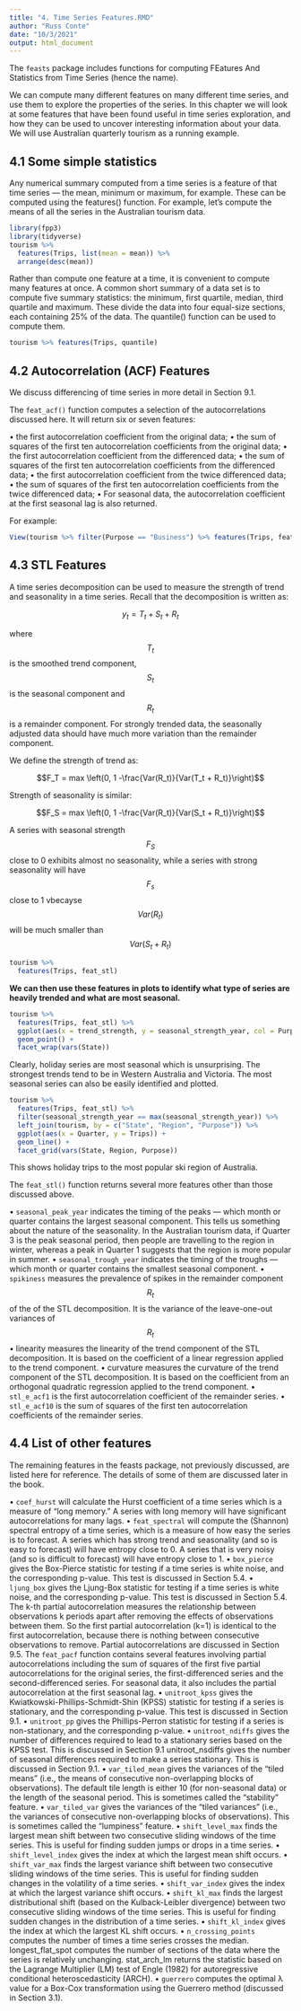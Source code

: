 ```yaml
---
title: "4. Time Series Features.RMD"
author: "Russ Conte"
date: "10/3/2021"
output: html_document
---
```


The `feasts` package includes functions for computing FEatures And Statistics from Time Series (hence the name).

We can compute many different features on many different time series, and use them to explore the properties of the series. In this chapter we will look at some features that have been found useful in time series exploration, and how they can be used to uncover interesting information about your data. We will use Australian quarterly tourism as a running example.

## 4.1 Some simple statistics

Any numerical summary computed from a time series is a feature of that time series — the mean, minimum or maximum, for example. These can be computed using the features() function. For example, let’s compute the means of all the series in the Australian tourism data.

```r
library(fpp3)
library(tidyverse)
tourism %>% 
  features(Trips, list(mean = mean)) %>% 
  arrange(desc(mean))
```

Rather than compute one feature at a time, it is convenient to compute many features at once. A common short summary of a data set is to compute five summary statistics: the minimum, first quartile, median, third quartile and maximum. These divide the data into four equal-size sections, each containing 25% of the data. The quantile() function can be used to compute them.

```r
tourism %>% features(Trips, quantile)
```

## 4.2 Autocorrelation (ACF) Features

We discuss differencing of time series in more detail in Section 9.1.

The `feat_acf()` function computes a selection of the autocorrelations discussed here. It will return six or seven features:

• the first autocorrelation coefficient from the original data;
• the sum of squares of the first ten autocorrelation coefficients from the original data;
• the first autocorrelation coefficient from the differenced data;
• the sum of squares of the first ten autocorrelation coefficients from the differenced data;
• the first autocorrelation coefficient from the twice differenced data;
• the sum of squares of the first ten autocorrelation coefficients from the twice differenced data;
• For seasonal data, the autocorrelation coefficient at the first seasonal lag is also returned.

For example:

```r
View(tourism %>% filter(Purpose == "Business") %>% features(Trips, feat_acf))
```

## 4.3 STL Features

A time series decomposition can be used to measure the strength of trend and seasonality in a time series. Recall that the decomposition is written as:

$$y_t = T_t + S_t + R_t$$

where $$T_t$$ is the smoothed trend component, $$S_t$$  is the seasonal component and  $$R_t$$ is a remainder component. For strongly trended data, the seasonally adjusted data should have much more variation than the remainder component.

We define the strength of  trend as:

$$F_T = max \left(0, 1 -\frac{Var(R_t)}{Var(T_t + R_t)}\right)$$

Strength of seasonality is similar:

$$F_S = max \left(0, 1 -\frac{Var(R_t)}{Var(S_t + R_t)}\right)$$

A series with seasonal strength $$F_S$$ close to 0 exhibits almost no seasonality, while a series with strong seasonality will have $$F_s$$ close to 1 vbecayse $$Var(R_t)$$ will be much smaller than $$Var(S_t + R_t)$$

```r
tourism %>% 
  features(Trips, feat_stl)
```

<b>We can then use these features in plots to identify what type of series are heavily trended and what are most seasonal.</b>

```r
tourism %>% 
  features(Trips, feat_stl) %>% 
  ggplot(aes(x = trend_strength, y = seasonal_strength_year, col = Purpose)) +
  geom_point() +
  facet_wrap(vars(State))
```

Clearly, holiday series are most seasonal which is unsurprising. The strongest trends tend to be in Western Australia and Victoria. The most seasonal series can also be easily identified and plotted.

```r

tourism %>% 
  features(Trips, feat_stl) %>% 
  filter(seasonal_strength_year == max(seasonal_strength_year)) %>% 
  left_join(tourism, by = c("State", "Region", "Purpose")) %>% 
  ggplot(aes(x = Quarter, y = Trips)) +
  geom_line() +
  facet_grid(vars(State, Region, Purpose))

```

This shows holiday trips to the most popular ski region of Australia.

The `feat_stl()` function returns several more features other than those discussed above.

• `seasonal_peak_year` indicates the timing of the peaks — which month or quarter contains the largest seasonal component. This tells us something about the nature of the seasonality. In the Australian tourism data, if Quarter 3 is the peak seasonal period, then people are travelling to the region in winter, whereas a peak in Quarter 1 suggests that the region is more popular in summer.
• `seasonal_trough_year` indicates the timing of the troughs — which month or quarter contains the smallest seasonal component.
• `spikiness` measures the prevalence of spikes in the remainder component $$R_t$$ of the of the STL decomposition. It is the variance of the leave-one-out variances of $$R_t$$
• linearity measures the linearity of the trend component of the STL decomposition. It is based on the coefficient of a linear regression applied to the trend component.
• curvature measures the curvature of the trend component of the STL decomposition. It is based on the coefficient from an orthogonal quadratic regression applied to the trend component.
• `stl_e_acf1` is the first autocorrelation coefficient of the remainder series.
• `stl_e_acf10` is the sum of squares of the first ten autocorrelation coefficients of the remainder series.

## 4.4 List of other features

The remaining features in the feasts package, not previously discussed, are listed here for reference. The details of some of them are discussed later in the book.

• `coef_hurst` will calculate the Hurst coefficient of a time series which is a measure of “long memory.” A series with long memory will have significant autocorrelations for many lags.
• `feat_spectral` will compute the (Shannon) spectral entropy of a time series, which is a measure of how easy the series is to forecast. A series which has strong trend and seasonality (and so is easy to forecast) will have entropy close to 0. A series that is very noisy (and so is difficult to forecast) will have entropy close to 1.
• `box_pierce` gives the Box-Pierce statistic for testing if a time series is white noise, and the corresponding p-value. This test is discussed in Section 5.4.
• `ljung_box` gives the Ljung-Box statistic for testing if a time series is white noise, and the corresponding p-value. This test is discussed in Section 5.4.
The k-th partial autocorrelation measures the relationship between observations k periods apart after removing the effects of observations between them. So the first partial autocorrelation (k=1) is identical to the first autocorrelation, because there is nothing between consecutive observations to remove. Partial autocorrelations are discussed in Section 9.5. The `feat_pacf` function contains several features involving partial autocorrelations including the sum of squares of the first five partial autocorrelations for the original series, the first-differenced series and the second-differenced series. For seasonal data, it also includes the partial autocorrelation at the first seasonal lag.
• `unitroot_kpss` gives the Kwiatkowski-Phillips-Schmidt-Shin (KPSS) statistic for testing if a series is stationary, and the corresponding p-value. This test is discussed in Section 9.1.
• `unitroot_pp` gives the Phillips-Perron statistic for testing if a series is non-stationary, and the corresponding p-value.
• `unitroot_ndiffs` gives the number of differences required to lead to a stationary series based on the KPSS test. This is discussed in Section 9.1
unitroot_nsdiffs gives the number of seasonal differences required to make a series stationary. This is discussed in Section 9.1.
• `var_tiled_mean` gives the variances of the “tiled means” (i.e., the means of consecutive non-overlapping blocks of observations). The default tile length is either 10 (for non-seasonal data) or the length of the seasonal period. This is sometimes called the “stability” feature.
• `var_tiled_var` gives the variances of the “tiled variances” (i.e., the variances of consecutive non-overlapping blocks of observations). This is sometimes called the “lumpiness” feature.
• `shift_level_max` finds the largest mean shift between two consecutive sliding windows of the time series. This is useful for finding sudden jumps or drops in a time series.
• `shift_level_index` gives the index at which the largest mean shift occurs.
• `shift_var_max` finds the largest variance shift between two consecutive sliding windows of the time series. This is useful for finding sudden changes in the volatility of a time series.
• `shift_var_index` gives the index at which the largest variance shift occurs.
• `shift_kl_max` finds the largest distributional shift (based on the Kulback-Leibler divergence) between two consecutive sliding windows of the time series. This is useful for finding sudden changes in the distribution of a time series.
• `shift_kl_index` gives the index at which the largest KL shift occurs.
• `n_crossing_points` computes the number of times a time series crosses the median.
longest_flat_spot computes the number of sections of the data where the series is relatively unchanging.
stat_arch_lm returns the statistic based on the Lagrange Multiplier (LM) test of Engle (1982) for autoregressive conditional heteroscedasticity (ARCH).
• `guerrero` computes the optimal λ value for a Box-Cox transformation using the Guerrero method (discussed in Section 3.1).